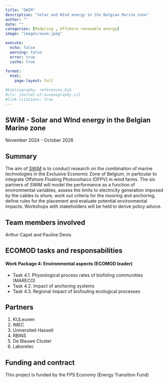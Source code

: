 ```yaml
---
title: "SWIM"
description: "Solar and WInd energy in the Belgian Marine zone"
author: ""
date: ""
categories: [Modeling , Offshore renewable energy]
image: "images/swim.jpeg"

execute:
  echo: false
  warning: false
  error: true
  cache: true
  
format: 
  html:
    page-layout: full

#bibliography: references.bib
#cls: journal-of-oceanography.csl
#link-citations: true
---
```


## SWiM - Solar and WInd energy in the Belgian Marine zone

November 2024 - October 2026

## Summary

The aim of [SWiM](https://www.swimproject.be/) is to conduct research on the combination of marine technologies in the Exclusive Economic Zone of Belgium, in particular to integrate Offshore Floating Photovoltaics (OFPV) in wind farms. The six partners of SWiM will model the performance as a function of environmental variables, assess the limits to electricity generation imposed by the cables to shore, work out criteria for the mooring and anchoring, define rules for the placement and evaluate potential environmental impacts. Workshops with stakeholders will be held to derive policy advice.

## Team members involved

Arthur Capet and Pauline Denis

## ECOMOD tasks and responsabilities

#### Work Package 4: Environmental aspects (ECOMOD leader)
- Task 4.1. Physiological process rates of biofoling communities (MARECO)
- Task 4.2. Impact of anchoring systems
- Task 4.3. Regional impact of biofouling ecological processes

## Partners

1. KULeuven
2. IMEC
3. Universiteit Hasselt
4. RBINS
5. De Blauwe Cluster
6. Laborelec

## Funding and contract

This project is funded by the FPS Economy (Energy Transition Fund)
